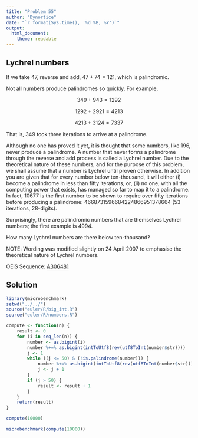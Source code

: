 ```yaml
---
title: "Problem 55"
author: "Dynortice"
date: "`r format(Sys.time(), '%d %B, %Y')`"
output:
  html_document:
    theme: readable
---
```

## Lychrel numbers

If we take $47$, reverse and add, $47 + 74 = 121$, which is palindromic.

Not all numbers produce palindromes so quickly. For example,

$$349 + 943 = 1292$$

$$1292 + 2921 = 4213$$

$$4213 + 3124 = 7337$$

That is, $349$ took three iterations to arrive at a palindrome.

Although no one has proved it yet, it is thought that some numbers, like $196$, never produce a palindrome. A number that never forms a palindrome through the reverse and add process is called a Lychrel number. Due to the theoretical nature of these numbers, and for the purpose of this problem, we shall assume that a number is Lychrel until proven otherwise. In addition you are given that for every number below ten-thousand, it will either (i) become a palindrome in less than fifty iterations, or, (ii) no one, with all the computing power that exists, has managed so far to map it to a palindrome. In fact, $10677$ is the first number to be shown to require over fifty iterations before producing a palindrome: $4668731596684224866951378664$ ($53$ iterations, $28$-digits).

Surprisingly, there are palindromic numbers that are themselves Lychrel numbers; the first example is $4994$.

How many Lychrel numbers are there below ten-thousand?

NOTE: Wording was modified slightly on $24$ April $2007$ to emphasise the theoretical nature of Lychrel numbers.

OEIS Sequence: [A306481](https://oeis.org/A306481)

## Solution
```r
library(microbenchmark)
setwd("../../")
source("euler/R/big_int.R")
source("euler/R/numbers.R")
```
```r
compute <- function(n) {
    result <- 0
    for (i in seq_len(n)) {
        number <- as.bigint(i)
        number %+=% as.bigint(intToUtf8(rev(utf8ToInt(number$str))))
        j <- 1
        while ((j <= 50) & (!is.palindrome(number))) {
            number %+=% as.bigint(intToUtf8(rev(utf8ToInt(number$str))))
            j <- j + 1
        }
        if (j > 50) {
            result <- result + 1
        }
    }
    return(result)
}
```
```r
compute(10000)
```
```r
microbenchmark(compute(10000))
```
